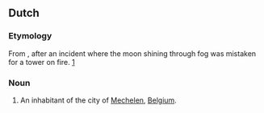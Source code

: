 ==Dutch==

===Etymology===
From {{compound|maan|t1=moon|blusser|t2=extinguisher|lang=nl}}, after an incident where the moon shining through fog was mistaken for a tower on fire. [http://www.trabel.com/mechelen-intro.htm]

===Noun===
{{nl-noun|g=m|Maneblussers}}

# {{context|humorous|Flemish|lang=nl}} An inhabitant of the city of [[Mechelen]], [[Belgium]].
{{attention|nl|check caps, gender, inflection}}